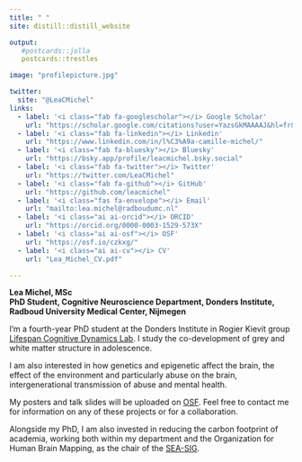 ```yaml
---
title: " "
site: distill::distill_website

output: 
   #postcards::jolla
   postcards::trestles

image: "profilepicture.jpg"

twitter:
  site: "@LeaCMichel"
links:
  - label: '<i class="fab fa-googlescholar"></i> Google Scholar'
    url: "https://scholar.google.com/citations?user=YazsGkMAAAAJ&hl=fr&oi=ao"  
  - label: '<i class="fab fa-linkedin"></i> Linkedin'
    url: "https://www.linkedin.com/in/l%C3%A9a-camille-michel/"
  - label: '<i class="fab fa-bluesky"></i> Bluesky'
    url: "https://bsky.app/profile/leacmichel.bsky.social"
  - label: '<i class="fab fa-twitter"></i> Twitter'
    url: "https://twitter.com/LeaCMichel"
  - label: '<i class="fab fa-github"></i> GitHub'
    url: "https://github.com/leacmichel"
  - label: '<i class="fas fa-envelope"></i> Email'
    url: "mailto:lea.michel@radboudumc.nl"
  - label: '<i class="ai ai-orcid"></i> ORCID'
    url: "https://orcid.org/0000-0003-1529-573X"
  - label: '<i class="ai ai-osf"></i> OSF'
    url: "https://osf.io/czkxg/"
  - label: '<i class="ai ai-cv"></i> CV'
    url: "Lea_Michel_CV.pdf"

---
```



**Lea Michel, MSc**  
**PhD Student, Cognitive Neuroscience Department, Donders Institute, Radboud University Medical Center, Nijmegen**  

 
I'm a fourth-year PhD student at the Donders Institute in Rogier Kievit group [Lifespan Cognitive Dynamics Lab](https://www.rogierkievit.com/). 
I study the co-development of grey and white matter structure in adolescence.    

I am also interested in how genetics and epigenetic affect the brain, the effect of the environment and particularly abuse on the brain, intergenerational transmission of abuse and mental health.  

My posters and talk slides will be uploaded on [OSF](https://osf.io/ep2dg/). Feel free to contact me for information on any of these projects or for a collaboration. 


Alongside my PhD, I am also invested in reducing the carbon footprint of academia, working both within my department and the Organization for Human Brain Mapping, as the chair of the [SEA-SIG](https://ohbm-environment.org/). 


